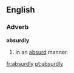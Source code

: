 ==English==

===Adverb===
'''absurdly'''

#In an [[absurd]] manner.

[[fr:absurdly]]
[[pt:absurdly]]